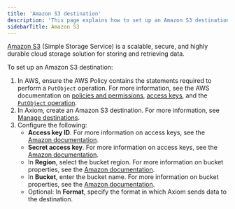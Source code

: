 ```yaml
---
title: 'Amazon S3 destination'
description: 'This page explains how to set up an Amazon S3 destination.'
sidebarTitle: Amazon S3
---
```


[Amazon S3](https://aws.amazon.com/s3/) (Simple Storage Service) is a scalable, secure, and highly durable cloud storage solution for storing and retrieving data.

To set up an Amazon S3 destination:

1. In AWS, ensure the AWS Policy contains the statements required to perform a `PutObject` operation. For more information, see the AWS documentation on [policies and permissions](https://docs.aws.amazon.com/IAM/latest/UserGuide/access_policies.html), [access keys](https://docs.aws.amazon.com/IAM/latest/UserGuide/id_credentials_access-keys.html), and the [`PutObject` operation](https://docs.aws.amazon.com/AmazonS3/latest/API/API_PutObject.html).
2. In Axiom, create an Amazon S3 destination. For more information, see [Manage destinations](/process-data/destinations/manage-destinations).
3. Configure the following:
    - **Access key ID**. For more information on access keys, see the [Amazon documentation](https://docs.aws.amazon.com/IAM/latest/UserGuide/id_credentials_access-keys.html).
    - **Secret access key**. For more information on access keys, see the [Amazon documentation](https://docs.aws.amazon.com/IAM/latest/UserGuide/id_credentials_access-keys.html).
    - In **Region**, select the bucket region. For more information on bucket properties, see the [Amazon documentation](https://docs.aws.amazon.com/AmazonS3/latest/userguide/view-bucket-properties.html).
    - In **Bucket**, enter the bucket name. For more information on bucket properties, see the [Amazon documentation](https://docs.aws.amazon.com/AmazonS3/latest/userguide/view-bucket-properties.html).
    - Optional: In **Format**, specify the format in which Axiom sends data to the destination.